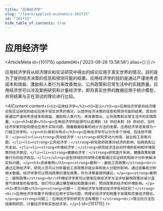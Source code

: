 ```yaml
---
title: "应用经济学"
slug: "/learn/applied-economics-101715"
id: "101715"
hide_table_of_contents: true
---
```



# 应用经济学

<ArticleMeta id={101715} updatedAt={'2023-09-26 13:58:58'} alias={`[]`} />
<div className='border-solid border-b border-t-0 my-4 border-[var(--ifm-color-gray-300)]' />

应用经济学将从经济理论和实证研究中得出的结论应用于真实世界的情况，目的是为了提供经济决策的信息和预测可能的结果。应用经济学的目的是通过严谨地考虑成本和效益、激励和人类行为来改善商业、公共政策和日常生活中的实践质量。应用经济学可以涉及案例研究和计量经济学，即将真实世界的数据应用于统计模型，并将结果与正在测试的理论进行比较。

<AIContent content={`<h2>应用经济学</h2><h3>定义</h3><p>应用经济学是将经济理论和实证研究的结论应用于现实世界的情况，以提供经济决策的信息和预测可能的结果。其目的是通过严谨地考虑成本和效益、激励和人类行为，来改善商业、公共政策和日常生活中的实践质量。</p><h3>起源</h3><p>应用经济学的起源可以追溯到 19 世纪末和 20 世纪初，当时经济学家开始将理论应用于实际问题。随着数据收集和统计方法的发展，应用经济学逐渐成为一门独立的学科。</p><h3>类别与特点</h3><p>应用经济学可以分为多个领域，包括但不限于：</p><ul><li><strong>劳动经济学：</strong>研究劳动力市场、就业和工资等问题。</li><li><strong>公共经济学：</strong>研究政府政策对经济的影响，如税收和公共支出。</li><li><strong>环境经济学：</strong>研究经济活动对环境的影响和环境政策的经济效应。</li><li><strong>健康经济学：</strong>研究医疗系统、健康政策和健康行为的经济效应。</li></ul><p>这些领域的共同特点是都通过实证研究和统计分析来解决实际问题。</p><h3>具体案例</h3><p><strong>案例一：最低工资政策</strong><br/>通过应用经济学，研究人员可以分析最低工资政策对就业率和收入分配的影响。通过收集和分析相关数据，经济学家可以预测政策的潜在效果，并为决策者提供建议。</p><p><strong>案例二：碳税政策</strong><br/>环境经济学家可以使用应用经济学方法评估碳税政策对减少温室气体排放的有效性。他们可以通过模型模拟和数据分析，预测政策的经济和环境影响。</p><h3>常见问题</h3><p><strong>问题一：应用经济学与理论经济学有何区别？</strong><br/>应用经济学侧重于将理论应用于实际问题，而理论经济学则侧重于发展和完善经济理论。</p><p><strong>问题二：应用经济学的研究方法有哪些？</strong><br/>常见的方法包括案例研究、计量经济学和实验经济学。</p>`} id={101715} />
